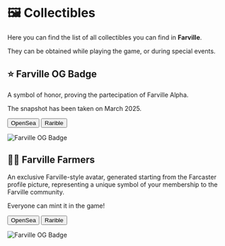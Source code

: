 
# 🖼️ Collectibles

Here you can find the list of all collectibles you can find in **Farville**.

They can be obtained while playing the game, or during special events.

## ⭐ Farville OG Badge

A symbol of honor, proving the partecipation of Farville Alpha.

The snapshot has been taken on March 2025.

<div className="flex gap-4">
  <Button href={"https://opensea.io/collection/farvilleog-3"}>OpenSea</Button>
  <Button
    href={
      "https://rarible.com/collection/base/0xD53FC616B700Bb9e31AA29C03d776bB06bCcd4CC/items"
    }
  >
    Rarible
  </Button>
</div>

<img
  src="./img/og-badge.avif"
  className="w-full md:w-[45%] rounded-lg shadow-lg"
  alt="Farville OG Badge"
/>

## 🧑‍🌾 Farville Farmers

An exclusive Farville-style avatar, generated starting from the Farcaster profile picture,
representing a unique symbol of your membership to the Farville community.

Everyone can mint it in the game!

<div className="flex gap-4">
  <Button href={"https://opensea.io/collection/farvilleog-3"}>OpenSea</Button>
  <Button
    href={
      "https://rarible.com/collection/base/0xD53FC616B700Bb9e31AA29C03d776bB06bCcd4CC/items"
    }
  >
    Rarible
  </Button>
</div>

<img
  src="./img/farville-farmers.png"
  className="w-full md:w-[45%] rounded-lg shadow-lg"
  alt="Farville OG Badge"
/>
